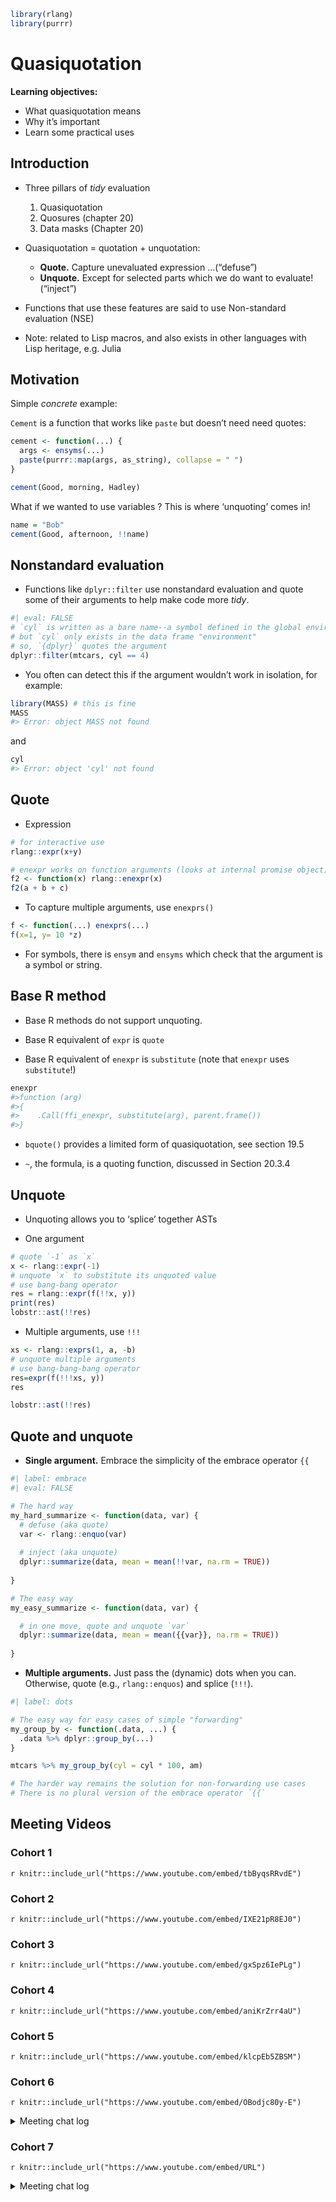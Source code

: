 ```r
library(rlang)
library(purrr)
```


# Quasiquotation

**Learning objectives:**

- What quasiquotation means
- Why it's important
- Learn some practical uses

## Introduction

- Three pillars of *tidy* evaluation
   1. Quasiquotation
   2. Quosures (chapter 20)
   3. Data masks (Chapter 20)

- Quasiquotation = quotation + unquotation:
   - **Quote.** Capture unevaluated expression ...("defuse")
   - **Unquote.** Except for selected parts which we do want to evaluate! ("inject")
   
- Functions that use these features are said to use Non-standard evaluation (NSE)

- Note: related to Lisp macros, and also exists in other languages with Lisp heritage, e.g. Julia

## Motivation


Simple *concrete* example:

`Cement` is a function that works like `paste` but doesn't need need quotes:

```r
cement <- function(...) {
  args <- ensyms(...)
  paste(purrr::map(args, as_string), collapse = " ")
}

cement(Good, morning, Hadley)
```

What if we wanted to use variables ?   This is where 'unquoting' comes in!

```r
name = "Bob"
cement(Good, afternoon, !!name)
```


 
## Nonstandard evaluation {-}

* Functions like `dplyr::filter` use nonstandard evaluation and quote some of their arguments to help make code more *tidy*.

```r
#| eval: FALSE
# `cyl` is written as a bare name--a symbol defined in the global environment
# but `cyl` only exists in the data frame "environment"
# so, `{dplyr}` quotes the argument
dplyr::filter(mtcars, cyl == 4)
```
 
* You often can detect this if the argument wouldn't work in isolation, for example:

```r
library(MASS) # this is fine
MASS 
#> Error: object MASS not found
```

and 

```r
cyl 
#> Error: object 'cyl' not found
```


## Quote

- Expression

```r
# for interactive use
rlang::expr(x+y)

# enexpr works on function arguments (looks at internal promise object)  
f2 <- function(x) rlang::enexpr(x)
f2(a + b + c)
```
- To capture multiple arguments, use `enexprs()`

```r
f <- function(...) enexprs(...)
f(x=1, y= 10 *z)
```


- For symbols, there is `ensym` and `ensyms` which check that the argument is a symbol or string.

## Base R method {-}

* Base R methods do not support unquoting.

* Base R equivalent of `expr` is `quote`  

* Base R equivalent of `enexpr` is `substitute` (note that `enexpr` uses `substitute`!)

```r
enexpr
#>function (arg) 
#>{
#>    .Call(ffi_enexpr, substitute(arg), parent.frame())
#>}
```


* `bquote()` provides a limited form of quasiquotation, see section 19.5

* `~`, the formula, is a quoting function, discussed in Section 20.3.4

## Unquote

- Unquoting allows you to 'splice' together ASTs 

- One argument
```r
# quote `-1` as `x`
x <- rlang::expr(-1)
# unquote `x` to substitute its unquoted value
# use bang-bang operator
res = rlang::expr(f(!!x, y))
print(res)
lobstr::ast(!!res)
```


- Multiple arguments, use `!!!`

```r
xs <- rlang::exprs(1, a, -b)
# unquote multiple arguments
# use bang-bang-bang operator
res=expr(f(!!!xs, y))
res
```
```r
lobstr::ast(!!res)
```
 


## Quote and unquote

- **Single argument.** Embrace the simplicity of the embrace operator `{{`
```r
#| label: embrace
#| eval: FALSE

# The hard way
my_hard_summarize <- function(data, var) {
  # defuse (aka quote)
  var <- rlang::enquo(var)
  
  # inject (aka unquote)
  dplyr::summarize(data, mean = mean(!!var, na.rm = TRUE))
    
}

# The easy way
my_easy_summarize <- function(data, var) {

  # in one move, quote and unquote `var`
  dplyr::summarize(data, mean = mean({{var}}, na.rm = TRUE))
    
}

```


- **Multiple arguments.** Just pass the (dynamic) dots when you can. Otherwise, quote (e.g., `rlang::enquos`) and splice (`!!!`).


```r
#| label: dots

# The easy way for easy cases of simple "forwarding"
my_group_by <- function(.data, ...) {
  .data %>% dplyr::group_by(...)
}

mtcars %>% my_group_by(cyl = cyl * 100, am)

# The harder way remains the solution for non-forwarding use cases
# There is no plural version of the embrace operator `{{`
```



## Meeting Videos

### Cohort 1

`r knitr::include_url("https://www.youtube.com/embed/tbByqsRRvdE")`

### Cohort 2

`r knitr::include_url("https://www.youtube.com/embed/IXE21pR8EJ0")`

### Cohort 3

`r knitr::include_url("https://www.youtube.com/embed/gxSpz6IePLg")`

### Cohort 4

`r knitr::include_url("https://www.youtube.com/embed/aniKrZrr4aU")`

### Cohort 5

`r knitr::include_url("https://www.youtube.com/embed/klcpEb5ZBSM")`

### Cohort 6

`r knitr::include_url("https://www.youtube.com/embed/OBodjc80y-E")`

<details>
<summary> Meeting chat log </summary>

```
01:02:07	Trevin:	Yeah, that was a great workshop
01:02:18	Trevin:	Glad they posted the resources online
01:06:39	Trevin:	Thank you!
```
</details>

### Cohort 7

`r knitr::include_url("https://www.youtube.com/embed/URL")`

<details>

<summary>Meeting chat log</summary>
```
LOG
```
</details>
